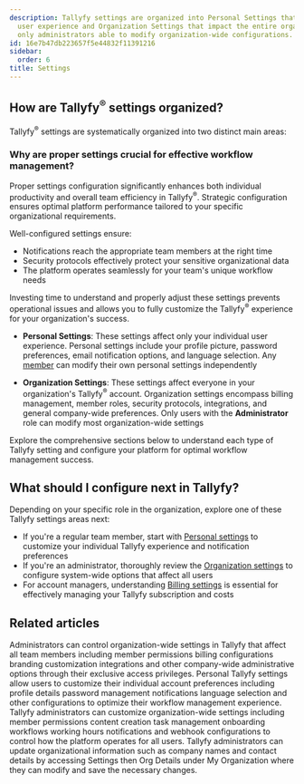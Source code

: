 ```yaml
---
description: Tallyfy settings are organized into Personal Settings that affect individual
  user experience and Organization Settings that impact the entire organization with
  only administrators able to modify organization-wide configurations.
id: 16e7b47db223657f5e44832f11391216
sidebar:
  order: 6
title: Settings
---
```


## How are Tallyfy<sup>®</sup> settings organized?

Tallyfy<sup>®</sup> settings are systematically organized into two distinct main areas:

### Why are proper settings crucial for effective workflow management?

Proper settings configuration significantly enhances both individual productivity and overall team efficiency in Tallyfy<sup>®</sup>. Strategic configuration ensures optimal platform performance tailored to your specific organizational requirements.

Well-configured settings ensure:
- Notifications reach the appropriate team members at the right time
- Security protocols effectively protect your sensitive organizational data
- The platform operates seamlessly for your team's unique workflow needs

Investing time to understand and properly adjust these settings prevents operational issues and allows you to fully customize the Tallyfy<sup>®</sup> experience for your organization's success.

*   **Personal Settings**: These settings affect only your individual user experience. Personal settings include your profile picture, password preferences, email notification options, and language selection. Any [member](/products/pro/documenting/members/) can modify their own personal settings independently

*   **Organization Settings**: These settings affect everyone in your organization's Tallyfy<sup>®</sup> account. Organization settings encompass billing management, member roles, security protocols, integrations, and general company-wide preferences. Only users with the **Administrator** role can modify most organization-wide settings

Explore the comprehensive sections below to understand each type of Tallyfy setting and configure your platform for optimal workflow management success.


<PageTree />

## What should I configure next in Tallyfy?

Depending on your specific role in the organization, explore one of these Tallyfy settings areas next:

- If you're a regular team member, start with [Personal settings](/products/pro/settings/personal-settings/) to customize your individual Tallyfy experience and notification preferences
- If you're an administrator, thoroughly review the [Organization settings](/products/pro/settings/org-settings/) to configure system-wide options that affect all users
- For account managers, understanding [Billing settings](/products/pro/settings/billing/) is essential for effectively managing your Tallyfy subscription and costs


## Related articles
<CardGrid>
<LinkTitleCard header="<b>Settings > Organization settings</b>" href="/products/pro/settings/org-settings/" > Administrators can control organization-wide settings in Tallyfy that affect all team members including member permissions billing configurations branding customization integrations and other company-wide administrative options through their exclusive access privileges. </LinkTitleCard>
<LinkTitleCard header="<b>Settings > Personal settings</b>" href="/products/pro/settings/personal-settings/" > Personal Tallyfy settings allow users to customize their individual account preferences including profile details password management notifications language selection and other configurations to optimize their workflow management experience. </LinkTitleCard>
<LinkTitleCard header="<b>Org Settings > Organization customization settings</b>" href="/products/pro/settings/org-settings/organization-customization-settings/" > Tallyfy administrators can customize organization-wide settings including member permissions content creation task management onboarding workflows working hours notifications and webhook configurations to control how the platform operates for all users. </LinkTitleCard>
<LinkTitleCard header="<b>Org Settings > Update organization details</b>" href="/products/pro/settings/org-settings/how-can-i-update-my-organization-details/" > Tallyfy administrators can update organizational information such as company names and contact details by accessing Settings then Org Details under My Organization where they can modify and save the necessary changes. </LinkTitleCard>
</CardGrid>